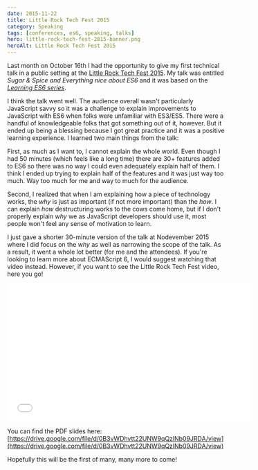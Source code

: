 ```yaml
---
date: 2015-11-22
title: Little Rock Tech Fest 2015
category: Speaking
tags: [conferences, es6, speaking, talks]
hero: little-rock-tech-fest-2015-banner.png
heroAlt: Little Rock Tech Fest 2015
---
```


Last month on October 16th I had the opportunity to give my first technical talk in a public setting at the [Little Rock Tech Fest 2015](http://lrtechfest.com/). My talk was entitled _Sugar & Spice and Everything nice about ES6_ and it was based on the [_Learning ES6 series_](/learning-es6-series/).

I think the talk went well. The audience overall wasn't particularly JavaScript savvy so it was a challenge to explain improvements to JavaScript with ES6 when folks were unfamiliar with ES3/ES5. There were a handful of knowledgeable folks that got something out of it, however. But it ended up being a blessing because I got great practice and it was a positive learning experience. I learned two main things from the talk:

First, as much as I want to, I cannot explain the whole world. Even though I had 50 minutes (which feels like a long time) there are 30+ features added to ES6 so there was no way I could even adequately explain half of them. I think I ended up trying to explain half of the features and it was just way too much. Way too much for me and way to much for the audience.

Second, I realized that when I am explaining how a piece of technology works, the _why_ is just as important (if not more important) than the _how_. I can explain _how_ destructuring works to the cows come home, but if I don't properly explain _why_ we as JavaScript developers should use it, most people won't feel any sense of motivation to learn.

I just gave a shorter 30-minute version of the talk at Nodevember 2015 where I did focus on the _why_ as well as narrowing the scope of the talk. As a result, it went a whole lot better (for me and the attendees). If you're looking to learn more about ECMAScript 6, I would suggest watching that video instead. However, if you want to see the Little Rock Tech Fest video, here you go!

<iframe src="//player.vimeo.com/video/142865720" width="567" height="318" style={{ margin: '0 auto' }} frameborder="0" webkitallowfullscreen mozallowfullscreen allowfullscreen></iframe>

You can find the PDF slides here: [https://drive.google.com/file/d/0B3vWDhvtt22UNW9qQzlNb09JRDA/view](https://drive.google.com/file/d/0B3vWDhvtt22UNW9qQzlNb09JRDA/view)

Hopefully this will be the first of many, many more to come!
